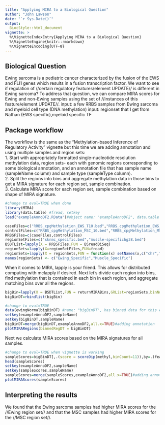```yaml
---
title: "Applying MIRA to a Biological Question"
author: "John Lawson"
date: "`r Sys.Date()`"
output: 
  BiocStyle::html_document
vignette: >
  %\VignetteIndexEntry{Applying MIRA to a Biological Question}
  %\VignetteEngine{knitr::rmarkdown}
  %\VignetteEncoding{UTF-8}
---
```


## Biological Question
Ewing sarcoma is a pediatric cancer characterized by the fusion of the EWS and FLI1 genes which results in a fusion transcription factor. We want to see if regulation of //certain regulatory features/element UPDATE// is different in Ewing sarcoma? To address that question, we can compare MIRA scores for Ewing and non-Ewing samples using the set of //instances of this feature/element UPDATE//.
input: a few RRBS samples from Ewing sarcoma and myeloid cell type (DNA methylation)
input: regionset that I get from Nathan (EWS specific),myeloid specific TF

## Package workflow

The workflow is the same as the "Methylation-based Inference of Regulatory Activity" vignette but this time we are adding annotation and using multiple samples and region sets:  
1. Start with appropriately formatted single-nucleotide resolution methylation data, region sets- each with genomic regions corresponding to some biological annotation, and an annotation file that has sample name (sampleName column) and sample type (sampleType column).  
2. Split the regions into bins and aggregate methylation data in those bins to get a MIRA signature for each region set, sample combination.  
3. Calculate MIRA score for each region set, sample combination based on shape of MIRA signature.


```r
#change to eval=TRUE when done
library(MIRA)
library(data.table) #fread, setkey 
load("exampleAnnoDF2.RData")#object name: "exampleAnnoDF2", data.table
```
```r
caseFiles=c("RRBS_cpgMethylation_EWS_T10.bed","RRBS_cpgMethylation_EWS_T11.bed","RRBS_cpgMethylation_EWS_T12.bed")
controlFiles=c("RRBS_cpgMethylation_MSC_10.bed","RRBS_cpgMethylation_MSC_11.bed","RRBS_cpgMethylation_MSC_12.bed")
RRBSFiles=c(caseFiles,controlFiles)
regionSetFiles=c("sknmc_specific.bed","muscle-specifichg38.bed")
BSDTList=lapply(X = RRBSFiles,FUN = BSreadBiSeq)
regionSets=lapply(X=regionSetFiles,FUN=fread)
regionSets=lapply(X = regionSets,FUN = function(x) setNames(x,c("chr","start","end")))
names(regionSets) <- c("Ewing_Specific","Muscle_Specific")
```

When it comes to MIRA, lapply is your friend. This allows for distributed computing with mclapply if desired. Next let's divide each region into bins, find methylation that is contained in each bin in each region, and aggregate matching bins over all the regions.


```r
bigBin=lapply(X = BSDTList,FUN = returnMIRABins,GRList=regionSets,binNum=11,minReads=0,sampleNameInBSDT=TRUE)
bigBinDT=rbindlist(bigBin)
```

```r
#change to eval=TRUE
data(ewingNormalbigBinDT) #name: "bigBinDT", has binned data for this example
setkey(exampleAnnoDF2,sampleName)
setkey(bigBinDT,sampleName)
bigBinDT=merge(bigBinDT,exampleAnnoDF2,all.x=TRUE)#adding annotation
plotMIRARegions(binnedRegDT = bigBinDT)
```

Next we calculate MIRA scores based on the MIRA signatures for all samples.

```r
#change to eval=TRUE when vignette is working
sampleScores=bigBinDT[,.(score = scoreDip(methyl,binCount=11)),by=.(featureID,sampleName)]
head(sampleScores)
setkey(exampleAnnoDF2,sampleName)
setkey(sampleScores,sampleName)
sampleScores=merge(sampleScores,exampleAnnoDF2,all.x=TRUE)#adding annotation
plotMIRAScores(sampleScores)
```

## Interpreting the results
We found that the Ewing sarcoma samples had higher MIRA scores for the //Ewing region set// and that the MSC samples had higher MIRA scores for the //MSC region set//. 


